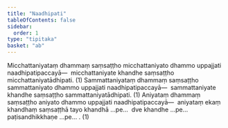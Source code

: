 ```yaml
---
title: "Naadhipati"
tableOfContents: false
sidebar:
  order: 1
type: "tipitaka"
basket: "ab"
---
```



<DynamicBreadcrumb />

<Division number="30">

<Paragraph number="2326">
Micchattaniyataṃ dhammaṃ saṃsaṭṭho micchattaniyato dhammo uppajjati naadhipatipaccayā—  micchattaniyate khandhe saṃsaṭṭho micchattaniyatādhipati. (1)
</Paragraph>

<Paragraph number="2327">
Sammattaniyataṃ dhammaṃ saṃsaṭṭho sammattaniyato dhammo uppajjati naadhipatipaccayā—  sammattaniyate khandhe saṃsaṭṭho sammattaniyatādhipati. (1)
</Paragraph>

<Paragraph number="2328">
Aniyataṃ dhammaṃ saṃsaṭṭho aniyato dhammo uppajjati naadhipatipaccayā—  aniyataṃ ekaṃ khandhaṃ saṃsaṭṭhā tayo khandhā …pe…  dve khandhe …pe…  paṭisandhikkhaṇe …pe… . (1)
</Paragraph>
</Division>